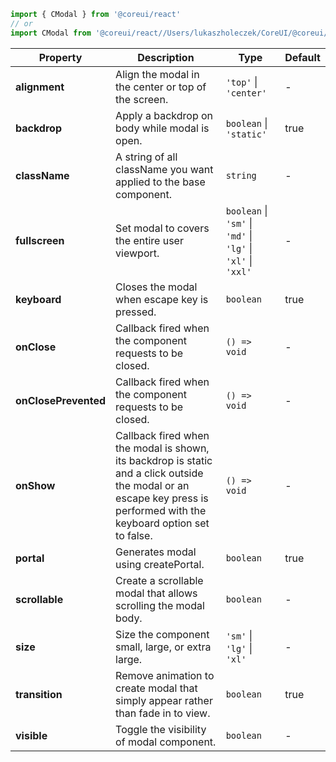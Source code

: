 
```jsx
import { CModal } from '@coreui/react'
// or
import CModal from '@coreui/react//Users/lukaszholeczek/CoreUI/@coreui/react/packages/coreui-react/src/components/modal/CModal'
```

| Property | Description | Type | Default |
| --- | --- | --- | --- |
| **alignment** | Align the modal in the center or top of the screen. | `'top'` \| `'center'` | - |
| **backdrop** | Apply a backdrop on body while modal is open. | `boolean` \| `'static'` | true |
| **className** | A string of all className you want applied to the base component. | `string` | - |
| **fullscreen** | Set modal to covers the entire user viewport. | `boolean` \| `'sm'` \| `'md'` \| `'lg'` \| `'xl'` \| `'xxl'` | - |
| **keyboard** | Closes the modal when escape key is pressed. | `boolean` | true |
| **onClose** | Callback fired when the component requests to be closed. | `() => void` | - |
| **onClosePrevented** | Callback fired when the component requests to be closed. | `() => void` | - |
| **onShow** | Callback fired when the modal is shown, its backdrop is static and a click outside the modal or an escape key press is performed with the keyboard option set to false. | `() => void` | - |
| **portal** | Generates modal using createPortal. | `boolean` | true |
| **scrollable** | Create a scrollable modal that allows scrolling the modal body. | `boolean` | - |
| **size** | Size the component small, large, or extra large. | `'sm'` \| `'lg'` \| `'xl'` | - |
| **transition** | Remove animation to create modal that simply appear rather than fade in to view. | `boolean` | true |
| **visible** | Toggle the visibility of modal component. | `boolean` | - |
